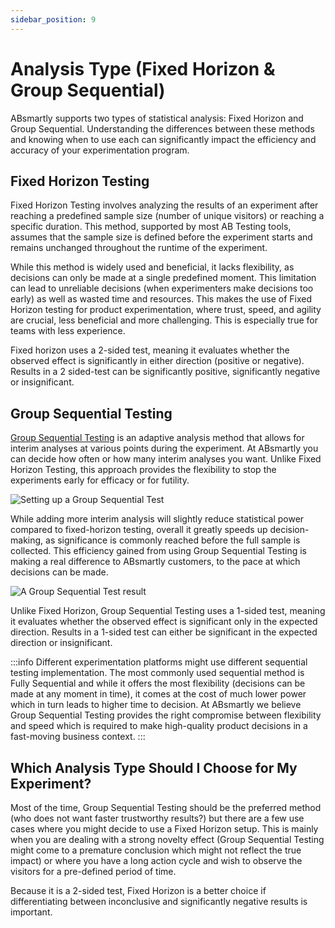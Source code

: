 ```yaml
---
sidebar_position: 9
---
```



# Analysis Type (Fixed Horizon & Group Sequential)

ABsmartly supports two types of statistical analysis: Fixed Horizon and Group Sequential. Understanding the differences between these methods and knowing when to use each can significantly impact the efficiency and accuracy of your experimentation program.

## Fixed Horizon Testing

Fixed Horizon Testing involves analyzing the results of an experiment after reaching a predefined sample size (number of unique visitors) or reaching a specific duration. This method, supported by most AB Testing tools, assumes that the sample size is defined before the experiment starts and remains unchanged throughout the runtime of the experiment.

While this method is widely used and beneficial, it lacks flexibility, as decisions can only be made at a single predefined moment. This limitation can lead to unreliable decisions (when experimenters make decisions too early) as well as wasted time and resources. This makes the use of Fixed Horizon testing for product experimentation, where trust, speed, and agility are crucial, less beneficial and more challenging. This is especially true for teams with less experience.

Fixed horizon uses a 2-sided test, meaning it evaluates whether the observed effect is significantly in either direction (positive or negative). Results in a 2 sided-test can be significantly positive, significantly negative or insignificant. 


## Group Sequential Testing

[Group Sequential Testing](https://absmartly.com/gst) is an adaptive analysis method that allows for interim analyses at various points during the experiment. At ABsmartly you can decide how often or how many interim analyses you want. Unlike Fixed Horizon Testing, this approach provides the flexibility to stop the experiments early for efficacy or for futility.

<Image img="gst-setup.png" alt="Setting up a Group Sequential Test" maxWidth="40rem" />


While adding more interim analysis will slightly reduce statistical power compared to fixed-horizon testing, overall it greatly speeds up decision-making, as significance is commonly reached before the full sample is collected. This efficiency gained from using Group Sequential Testing is making a real difference to ABsmartly customers, to the pace at which decisions can be made.

<Image img="gst-widget.png" alt="A Group Sequential Test result" maxWidth="40rem" />

Unlike Fixed Horizon, Group Sequential Testing uses a 1-sided test, meaning it evaluates whether the observed effect is significant only in the expected direction. Results in a 1-sided test can either be significant in the expected direction or insignificant.

:::info
Different experimentation platforms might use different sequential testing implementation. The most commonly used sequential method is Fully Sequential and while it offers the most flexibility (decisions can be made at any moment in time), it comes at the cost of much lower power which in turn leads to higher time to decision. At ABsmartly we believe Group Sequential Testing provides the right compromise between flexibility and speed which is required to make high-quality product decisions in a fast-moving business context.
:::

## Which Analysis Type Should I Choose for My Experiment?

Most of the time, Group Sequential Testing should be the preferred method (who does not want faster trustworthy results?) but there are a few use cases where you might decide to use a Fixed Horizon setup. This is mainly when you are dealing with a strong novelty effect (Group Sequential Testing might come to a premature conclusion which might not reflect the true impact) or where you have a long action cycle and wish to observe the visitors for a pre-defined period of time.

Because it is a 2-sided test, Fixed Horizon is a better choice if differentiating between inconclusive and significantly negative results is important. 
